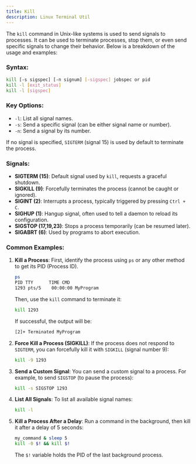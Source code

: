 ```yaml
---
title: Kill
description: Linux Terminal Util
---
```


The `kill` command in Unix-like systems is used to send signals to processes. It can be used to terminate processes, stop them, or even send specific signals to change their behavior. Below is a breakdown of the usage and examples:

### Syntax:
```bash
kill [-s sigspec] [-n signum] [-sigspec] jobspec or pid
kill -l [exit_status]
kill -l [sigspec]
```

### Key Options:
- `-l`: List all signal names.
- `-s`: Send a specific signal (can be either signal name or number).
- `-n`: Send a signal by its number.

If no signal is specified, `SIGTERM` (signal 15) is used by default to terminate the process.

### Signals:
- **SIGTERM (15)**: Default signal used by `kill`, requests a graceful shutdown.
- **SIGKILL (9)**: Forcefully terminates the process (cannot be caught or ignored).
- **SIGINT (2)**: Interrupts a process, typically triggered by pressing `Ctrl + C`.
- **SIGHUP (1)**: Hangup signal, often used to tell a daemon to reload its configuration.
- **SIGSTOP (17,19,23)**: Stops a process temporarily (can be resumed later).
- **SIGABRT (6)**: Used by programs to abort execution.

### Common Examples:

1. **Kill a Process**:
   First, identify the process using `ps` or any other method to get its PID (Process ID).
   ```bash
   ps
   PID TTY      TIME CMD
   1293 pts/5    00:00:00 MyProgram
   ```

   Then, use the `kill` command to terminate it:
   ```bash
   kill 1293
   ```

   If successful, the output will be:
   ```bash
   [2]+ Terminated MyProgram
   ```

2. **Force Kill a Process (SIGKILL)**:
   If the process does not respond to `SIGTERM`, you can forcefully kill it with `SIGKILL` (signal number 9):
   ```bash
   kill -9 1293
   ```

3. **Send a Custom Signal**:
   You can send a custom signal to a process. For example, to send `SIGSTOP` (to pause the process):
   ```bash
   kill -s SIGSTOP 1293
   ```

4. **List All Signals**:
   To list all available signal names:
   ```bash
   kill -l
   ```

5. **Kill a Process After a Delay**:
   Run a command in the background, then kill it after a delay of 5 seconds:
   ```bash
   my_command & sleep 5
   kill -0 $! && kill $!
   ```

   The `$!` variable holds the PID of the last background process.

